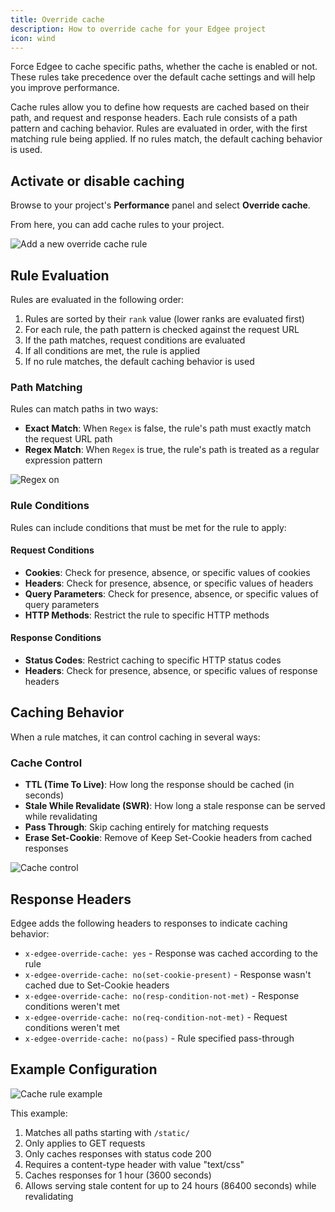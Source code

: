 ```yaml
---
title: Override cache
description: How to override cache for your Edgee project
icon: wind
---
```



<EdgeeSdk />

Force Edgee to cache specific paths, whether the cache is enabled or not. These rules take precedence over the default cache 
settings and will help you improve performance.

Cache rules allow you to define how requests are cached based on their path, and request and response headers. 
Each rule consists of a path pattern and caching behavior. Rules are evaluated in order, with the first matching rule being applied. 
If no rules match, the default caching behavior is used.

## Activate or disable caching

Browse to your project's **Performance** panel and select **Override cache**.

From here, you can add cache rules to your project.

<Frame caption="How to add a new override cache rule. Click on the image to zoom in.">
    <img
        src="/images/override-cache-rule.png"
        alt="Add a new override cache rule"
        dark:hidden
    />
</Frame>

## Rule Evaluation

Rules are evaluated in the following order:

1. Rules are sorted by their `rank` value (lower ranks are evaluated first)
2. For each rule, the path pattern is checked against the request URL
3. If the path matches, request conditions are evaluated
4. If all conditions are met, the rule is applied
5. If no rule matches, the default caching behavior is used

### Path Matching

Rules can match paths in two ways:

- **Exact Match**: When `Regex` is false, the rule's path must exactly match the request URL path
- **Regex Match**: When `Regex` is true, the rule's path is treated as a regular expression pattern

<Frame caption="Regex on/off">
    <img
        src="/images/regex-on.png"
        alt="Regex on"
    />
</Frame>

### Rule Conditions

Rules can include conditions that must be met for the rule to apply:

#### Request Conditions
- **Cookies**: Check for presence, absence, or specific values of cookies
- **Headers**: Check for presence, absence, or specific values of headers
- **Query Parameters**: Check for presence, absence, or specific values of query parameters
- **HTTP Methods**: Restrict the rule to specific HTTP methods

#### Response Conditions
- **Status Codes**: Restrict caching to specific HTTP status codes
- **Headers**: Check for presence, absence, or specific values of response headers

## Caching Behavior

When a rule matches, it can control caching in several ways:

### Cache Control
- **TTL (Time To Live)**: How long the response should be cached (in seconds)
- **Stale While Revalidate (SWR)**: How long a stale response can be served while revalidating
- **Pass Through**: Skip caching entirely for matching requests
- **Erase Set-Cookie**: Remove of Keep Set-Cookie headers from cached responses

<Frame caption="Cache control">
    <img
        src="/images/cache-control.png"
        alt="Cache control"
    />
</Frame>

## Response Headers

Edgee adds the following headers to responses to indicate caching behavior:

- `x-edgee-override-cache: yes` - Response was cached according to the rule
- `x-edgee-override-cache: no(set-cookie-present)` - Response wasn't cached due to Set-Cookie headers
- `x-edgee-override-cache: no(resp-condition-not-met)` - Response conditions weren't met
- `x-edgee-override-cache: no(req-condition-not-met)` - Request conditions weren't met
- `x-edgee-override-cache: no(pass)` - Rule specified pass-through

## Example Configuration

<Frame caption="Cache rule example">
    <img
        src="/images/cache-rule-example.png"
        alt="Cache rule example"
    />
</Frame>

This example:
1. Matches all paths starting with `/static/`
2. Only applies to GET requests
3. Only caches responses with status code 200
4. Requires a content-type header with value "text/css"
5. Caches responses for 1 hour (3600 seconds)
6. Allows serving stale content for up to 24 hours (86400 seconds) while revalidating

